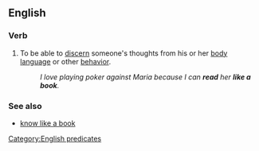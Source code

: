 ==English==

===Verb===
{{head|en|verb|head=[[read]] (someone) [[like]] [[a]] [[book]]}}

# {{lb|en|transitive|idiomatic}} To be able to [[discern]] someone's thoughts from his or her [[body language]] or other [[behavior]].
#: ''I love playing poker against Maria because I can '''read''' her '''like a book'''.''

===See also===
* [[know like a book]]

[[Category:English predicates]]